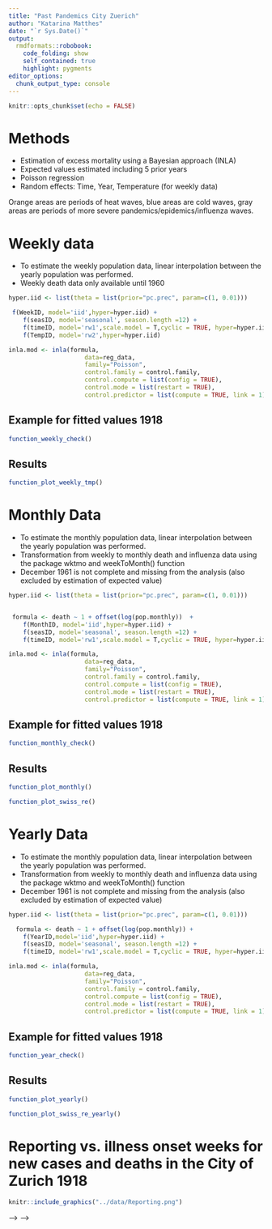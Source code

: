 ```yaml
---
title: "Past Pandemics City Zuerich"
author: "Katarina Matthes"
date: "`r Sys.Date()`"
output:
  rmdformats::robobook:
    code_folding: show
    self_contained: true
    highlight: pygments
editor_options: 
  chunk_output_type: console
---
```


```r
knitr::opts_chunk$set(echo = FALSE)
```

# Methods
* Estimation of excess mortality using a Bayesian approach (INLA)
* Expected values estimated including 5 prior years
* Poisson regression
* Random effects: Time, Year, Temperature (for weekly data)

Orange areas are periods of heat waves, blue areas are cold waves, gray areas are periods of more severe pandemics/epidemics/influenza waves.

# Weekly data

* To estimate the weekly population data, linear interpolation between the yearly population was performed.
* Weekly death data only available until 1960

```r

hyper.iid <- list(theta = list(prior="pc.prec", param=c(1, 0.01)))

 f(WeekID, model='iid',hyper=hyper.iid) +
    f(seasID, model='seasonal', season.length =12) +
    f(timeID, model='rw1',scale.model = T,cyclic = TRUE, hyper=hyper.iid) +
    f(TempID, model='rw2',hyper=hyper.iid) 

inla.mod <- inla(formula,
                     data=reg_data,
                     family="Poisson",
                     control.family = control.family,
                     control.compute = list(config = TRUE),
                     control.mode = list(restart = TRUE),
                     control.predictor = list(compute = TRUE, link = 1))
```

## Example for fitted values 1918

```r
function_weekly_check()
```

## Results

```r
function_plot_weekly_tmp()
```

# Monthly Data

* To estimate the monthly population data, linear interpolation between the yearly population was performed.
* Transformation from weekly to monthly death and influenza data using the package wktmo and weekToMonth() function
* December 1961 is not complete and missing from the analysis (also excluded by estimation of expected value)


```r
hyper.iid <- list(theta = list(prior="pc.prec", param=c(1, 0.01)))


 formula <- death ~ 1 + offset(log(pop.monthly))  +
    f(MonthID, model='iid',hyper=hyper.iid) +
    f(seasID, model='seasonal', season.length =12) +
    f(timeID, model='rw1',scale.model = T,cyclic = TRUE, hyper=hyper.iid)

inla.mod <- inla(formula,
                     data=reg_data,
                     family="Poisson",
                     control.family = control.family,
                     control.compute = list(config = TRUE),
                     control.mode = list(restart = TRUE),
                     control.predictor = list(compute = TRUE, link = 1))
```

## Example for fitted values 1918

```r
function_monthly_check()
```

## Results

```r
function_plot_monthly()
```

```r
function_plot_swiss_re()
```

# Yearly Data

* To estimate the monthly population data, linear interpolation between the yearly population was performed.
* Transformation from weekly to monthly death and influenza data using the package wktmo and weekToMonth() function
* December 1961 is not complete and missing from the analysis (also excluded by estimation of expected value)

```r

hyper.iid <- list(theta = list(prior="pc.prec", param=c(1, 0.01)))

  formula <- death ~ 1 + offset(log(pop.monthly)) +
    f(YearID,model='iid',hyper=hyper.iid) +
    f(seasID, model='seasonal', season.length =12) +
    f(timeID, model='rw1',scale.model = T,cyclic = TRUE, hyper=hyper.iid)

inla.mod <- inla(formula,
                     data=reg_data,
                     family="Poisson",
                     control.family = control.family,
                     control.compute = list(config = TRUE),
                     control.mode = list(restart = TRUE),
                     control.predictor = list(compute = TRUE, link = 1))
```

## Example for fitted values 1918

```r
function_year_check()
```


## Results

```r
function_plot_yearly()
```


```r
function_plot_swiss_re_yearly()
```

# Reporting vs. illness onset weeks for new cases and deaths in the City of Zurich 1918 

```r
knitr::include_graphics("../data/Reporting.png")
```


<!-- ```{r, echo=FALSE, warning=FALSE, nmessage=FALSE} -->
<!-- opts <- options(knitr.kable.NA = "") -->
<!-- read_excel("../data/Reportingweeks.xlsx") %>% -->
<!--       kbl() %>% -->
<!--     kable_paper("hover", full_width = F) -->


<!-- ``` 

<!-- excelTable(reporting_weeks,columns=16) <!-- -->
<!-- excelTable(reporting_weeks,defaultColWidth = 16,showToolbar = TRUE)  --> <!-- -->
<!-- datatable(reporting_weeks, --> <!-- options = list( --> <!--     dom = 't', --> -->
<!-- <!--     scrollX = TRUE, --> <!--     fixedColumns = TRUE --> <!--   ) --> <!-- -->
<!-- excelTable(reporting_weeks,defaultColWidth = 16,showToolbar = TRUE)  --> -->
<!-- |Meldewoche|37 (08.09.1918-14.09.1918)|38 (15.09.1918-21.09.1918)|39 -->
<!-- (22.09.1918-28.09.1918)|40 (29.09.1918-05.10.1918)|41 (06.10.1918-12.10.1918)|42 -->
<!-- (13.10.1918-19.10.1918)|43 (20.10.1918-26.10.1918)|44 (27.10.1918-02.11.1918)|45 -->
<!-- (03.11.1918-09.11.1918)|46 (10.11.1918-16.11.1918)|48 (24.11.1918-30.11.1918)|49 -->
<!-- (01.12.1918-07.12.1918)|50 (08.12.1918-14.12.1918)|51 (15.12.1918-21.12.1918)|52 -->
<!-- (22.12.1918-28.12.1918)|1 (29.12.1918-04.01.1919)|14 (30.03.1919-05.04.1919)|15 -->
<!-- (06.04.1919-12.04.1919)| -->
<!-- |:----|:----|:----|:----|:----|:----|:----|:----|:----|:----|:----|:----|:----|:----|:----|:----|:----|:----|:----| -->
<!-- |Fälle Total in -->
<!-- Meldewoche|406|743|955|1953|3151|3673|4761|4294|2603|2167|1442|1068|979|987|373|432|168|88| -->
<!-- |Todesfälle Total in -->
<!-- Meldewoche|5|10|15|30|73|111|131|95|63|39|23|54|39|21|10|6|3|4| |(E)bis -->
<!-- 17.07.1918| |27| |53| | | | |1| | | | | | | | | | |(T)bis 17.07.1918| | | | | | -->
<!-- | | | | | | | | | | | | | |(E)18.07.1918-27.07.1918| |6| |42| | | | | | | | | | -->
<!-- | | | | | |(T)18.07.1918-27.07.1918| | | | | | | | | | | | | | | | | | | |(E) -->
<!-- 28.07.1918-03.08.1918| |4| |17| | | | | | | | | | | | | | | |(T) -->
<!-- 28.07.1918-03.08.1918| | | | | | | | | | | | | | | | | | | |(E) -->
<!-- 04.08.1918-10.08.1918| |9| |9| | | | | | | | | | | | | | | |(T) -->
<!-- 04.08.1918-10.08.1918| | | | | | | | | | | | | | | | | | | |(E) -->
<!-- 11.08.1918-17.08.1918|1|5| | | | | | | | | | | | | | | | | |(T) -->
<!-- 11.08.1918-17.08.1918| | | | | | | | | | | | | | | | | | | |(E) -->
<!-- 18.08.1918-24.08.1918|3|2|2| | | | | | | |1| | | | | | | | |(T) -->
<!-- 18.08.1918-24.08.1918| | | | | | | | | | | | | | | | | | | |(E) -->
<!-- 25.08.1918-31.08.1918|8|2|2| | |1| | | |5| | | | | | | | | |(T) -->
<!-- 25.08.1918-31.08.1918| | | | | | | | | | | | | | | | | | | |(E) -->
<!-- 01.09.1918-07.09.1918|186|12|7|17| | | | | | | | | | | | | | | |(T) -->
<!-- 01.09.1918-07.09.1918|2| | | | | | | | | | | | | | | | | | |(E) -->
<!-- 08.09.1918-14.09.1918|208|258|20|6| | | | | | | | | | | | | | | |(T) -->
<!-- 08.09.1918-14.09.1918|3|4| | | | | | | | | | | | | | | | | |(E) -->
<!-- 15.09.1918-21.09.1918| |418|395|43|3| | | |1| | | | | | | | | | |(T) -->
<!-- 15.09.1918-21.09.1918| |6|2| | | | | | | | | | | | | | | | |(E) -->
<!-- 22.09.1918-28.09.1918| | |529|699|47|8|2| |3|32|2| | | | | | | | |(T) -->
<!-- 22.09.1918-28.09.1918| | |13| | | | | | | | | | | | | | | | |(E) -->
<!-- 29.09.1918-05.10.1918| | | |1067|1369|17|19|9|15|29|2| |6| | | | | | |(T) -->
<!-- 29.09.1918-05.10.1918| | | |30|3| | | | | | | | | | | | | | |(E) -->
<!-- 06.10.1918-12.10.1918| | | | |1732|1974|528|275|131|312|2| |27| | | | | | |(T) -->
<!-- 06.10.1918-12.10.1918| | | | |70|3| | | | | | | | | | | | | |(E) -->
<!-- 13.10.1918-19.10.1918| | | | | |1673|3425|311|324|344|17|2|23|19| | | | | |(T) -->
<!-- 13.10.1918-19.10.1918| | | | | |108|8|2| | | | | | | | | | | |(E) -->
<!-- 20.10.1918-26.10.1918| | | | | | |787|3322|304|214|16|1|22|13| |3| | | |(T) -->
<!-- 20.10.1918-26.10.1918| | | | | | |123|13|2| | | | | | | | | | |(E) -->
<!-- 27.10.1918-02.11.1918| | | | | | | |377|1643|142|12|7|8|15|1|5| | | |(T) -->
<!-- 27.10.1918-02.11.1918| | | | | | | |80|7|3| | | | | | | | | |(E) -->
<!-- 03.11.1918-09.11.1918| | | | | | | | |181|835|15|5|3|7| |3| | | |(T) -->
<!-- 03.11.1918-09.11.1918| | | | | | | | |54|8| | | | | | | | | |(E) -->
<!-- 10.11.1918-16.11.1918| | | | | | | | | |254|33| |3|8| |7| | | |(T) -->
<!-- 10.11.1918-16.11.1918| | | | | | | | | |28| | | | | | | | | |(E) -->
<!-- 17.11.1918-23.11.1918| | | | | | | | | | |757|13|9|15|4|7| | | |(T) -->
<!-- 17.11.1918-23.11.1918| | | | | | | | | | |2| | | | | | | | |(E) -->
<!-- 24.11.1918-30.11.1918| | | | | | | | | | |585|742|12|84|4|30| | | |(T) -->
<!-- 24.11.1918-30.11.1918| | | | | | | | | | |21|8| | | | | | | |(E) -->
<!-- 01.12.1918-07.12.1918| | | | | | | | | | | |298|742|55|12|54| | | |(T) -->
<!-- 01.12.1918-07.12.1918| | | | | | | | | | | |46|4| | | | | | |(E) -->
<!-- 08.12.1918-14.12.1918| | | | | | | | | | | | |124|664|17|44| | | |(T) -->
<!-- 08.12.1918-14.12.1918| | | | | | | | | | | | |35|3|1| | | | |(E) -->
<!-- 15.12.1918-21.12.1918| | | | | | | | | | | | | |107|288|33| | | |(T) -->
<!-- 15.12.1918-21.12.1918| | | | | | | | | | | | | |18|1|1| | | |(E) -->
<!-- 22.12.1918-28.12.1918| | | | | | | | | | | | | | |47|219| | | |(T) -->
<!-- 22.12.1918-28.12.1918| | | | | | | | | | | | | | |8| | | | |(E) -->
<!-- 29.12.1918-04.01.1919| | | | | | | | | | | | | | | |27| | | |(T) -->
<!-- 29.12.1918-04.01.1919| | | | | | | | | | | | | | | |5| | | |(E) -->
<!-- 02.03.1919-08.03.1919| | | | | | | | | | | | | | | | |1|1| |(T) -->
<!-- 02.03.1919-08.03.1919| | | | | | | | | | | | | | | | | | | |(E) -->
<!-- 09.03.1919-15.03.1919| | | | | | | | | | | | | | | | | |1| |(T) -->
<!-- 09.03.1919-15.03.1919| | | | | | | | | | | | | | | | | | | |(E) -->
<!-- 16.03.1919-22.03.1919| | | | | | | | | | | | | | | | |9|2| |(T) -->
<!-- 16.03.1919-22.03.1919| | | | | | | | | | | | | | | | | | | |(E) -->
<!-- 23.03.1919-29.03.1919| | | | | | | | | | | | | | | | |131|3| |(T) -->
<!-- 23.03.1919-29.03.1919| | | | | | | | | | | | | | | | |1| | |(E) -->
<!-- 30.03.1919-05.04.1919| | | | | | | | | | | | | | | | |27|64| |(T) -->
<!-- 30.03.1919-05.04.1919| | | | | | | | | | | | | | | | |2|1| |(E) -->
<!-- 06.04.1919-12.04.1919| | | | | | | | | | | | | | | | | |17| |(T) -->
<!-- 06.04.1919-12.04.1919| | | | | | | | | | | | | | | | | |3| -->
<!-- Births per marriage were calculated with the number of births 39 weeks
after the marriage. Am not quite sure if this makes sense. But a direct
comparison makes even less sense to me. Because first fewer marriages and then
fewer births (9 months later at the earliest). -->
<!-- ```{r, echo=FALSE, warning=FALSE, fig.height =18 , fig.width =
18,message=FALSE} --> <!-- function_plot_birth() --> <!-- ``` -->
<!-- # Data Swiss-re 1918-1930 --> <!-- The absence is displayed in relation to
the number of working days. Absence because of other reasons = Absence total -
Illness. --> <!-- <br /> --> <!-- <br /> --> <!-- The peaks in "absences for
other reasons" reflect the August vacation season. "Absences for other reasons"
in August 1918 high for women, as in the following years. For men, highest in
July, but also increased the months before -> reason: military absence. But why
highest in July? --> <!-- <br /> --> <!-- <br /> --> <!-- From 1926, seasonal
absenteeism increases in summer -> change in labor protection law? Absences due
to illness also increase among women from 1926 onward. A high level of
absenteeism among women can be seen particularly in the winter of 1927(Reasons?
Since it is not that high for men). --> <!-- <br /> --> <!-- <br /> --> <!-- In
the influenza winter of 1928/1929, an increase in absences due to illness can be
seen in both sexes.  -->
<!-- ```{r, echo=FALSE, warning=FALSE, fig.height =18 , fig.width =
18,message=FALSE} --> <!-- function_plot_swiss_re() --> <!-- ``` -->
